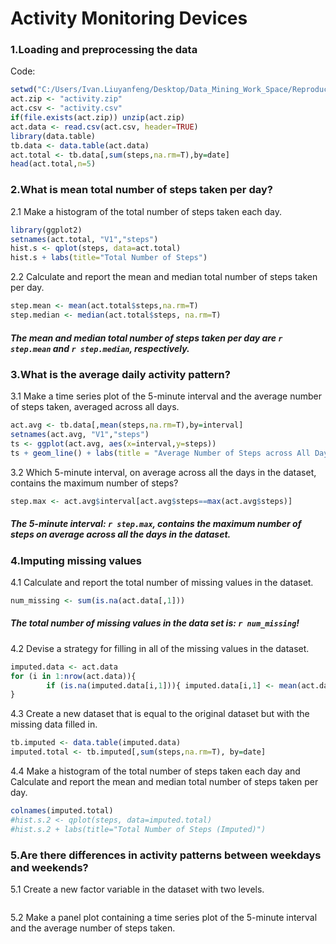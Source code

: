 # Activity Monitoring Devices

### 1.Loading and preprocessing the data
Code:
```r
setwd("C:/Users/Ivan.Liuyanfeng/Desktop/Data_Mining_Work_Space/Reproducible_research/")
act.zip <- "activity.zip"
act.csv <- "activity.csv"
if(file.exists(act.zip)) unzip(act.zip)
act.data <- read.csv(act.csv, header=TRUE)
library(data.table)
tb.data <- data.table(act.data)
act.total <- tb.data[,sum(steps,na.rm=T),by=date]
head(act.total,n=5)
```

### 2.What is mean total number of steps taken per day?
2.1 Make a histogram of the total number of steps taken each day.
```r
library(ggplot2)
setnames(act.total, "V1","steps")
hist.s <- qplot(steps, data=act.total)
hist.s + labs(title="Total Number of Steps")
```

2.2 Calculate and report the mean and median total number of steps taken per day.
```r
step.mean <- mean(act.total$steps,na.rm=T)
step.median <- median(act.total$steps, na.rm=T)
```
##### The mean and median total number of steps taken per day are `r step.mean` and `r step.median`, respectively.

### 3.What is the average daily activity pattern?
3.1 Make a time series plot of the 5-minute interval and the average number of steps taken, averaged across all days.
```r
act.avg <- tb.data[,mean(steps,na.rm=T),by=interval]
setnames(act.avg, "V1","steps")
ts <- ggplot(act.avg, aes(x=interval,y=steps))
ts + geom_line() + labs(title = "Average Number of Steps across All Days")
```

3.2 Which 5-minute interval, on average across all the days in the dataset, contains the maximum number of steps?
```r
step.max <- act.avg$interval[act.avg$steps==max(act.avg$steps)]
```
##### The 5-minute interval:  `r step.max`, contains the maximum number of steps on average across all the days in the dataset.

### 4.Imputing missing values
4.1 Calculate and report the total number of missing values in the dataset.
```r
num_missing <- sum(is.na(act.data[,1]))
```
##### The total number of missing values in the data set is: `r num_missing`!

4.2 Devise a strategy for filling in all of the missing values in the dataset.
```r
imputed.data <- act.data
for (i in 1:nrow(act.data)){
        if (is.na(imputed.data[i,1])){ imputed.data[i,1] <- mean(act.data$steps, na.rm=T)}
}
```

4.3 Create a new dataset that is equal to the original dataset but with the missing data filled in.
```r
tb.imputed <- data.table(imputed.data)
imputed.total <- tb.imputed[,sum(steps,na.rm=T), by=date]
```

4.4 Make a histogram of the total number of steps taken each day and Calculate and report the mean and median total number of steps taken per day.
```r
colnames(imputed.total)
#hist.s.2 <- qplot(steps, data=imputed.total)
#hist.s.2 + labs(title="Total Number of Steps (Imputed)")
```

### 5.Are there differences in activity patterns between weekdays and weekends?
5.1 Create a new factor variable in the dataset with two levels.
```r

```

5.2 Make a panel plot containing a time series plot of the 5-minute interval and the average number of steps taken.
```r

```
